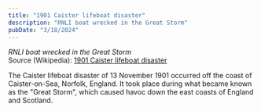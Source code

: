 ```yaml
---
title: "1901 Caister lifeboat disaster"
description: "RNLI boat wrecked in the Great Storm"
pubDate: "3/18/2024"
---
```


*RNLI boat wrecked in the Great Storm*  
Source (Wikipedia): [1901 Caister lifeboat disaster][1]

The Caister lifeboat disaster of 13 November 1901 occurred off the coast of Caister-on-Sea, Norfolk, England. It took place during what became known as the "Great Storm", which caused havoc down the east coasts of England and Scotland.

[1]: https://en.wikipedia.org/wiki/1901_Caister_lifeboat_disaster
